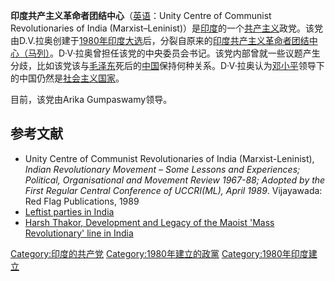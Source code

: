 '''印度共产主义革命者团结中心'''（[[英语|英语]]：Unity Centre of Communist Revolutionaries of India (Marxist–Leninist)）是[[印度|印度]]的一个[[共产主义|共产主义]]政党。该党由D.V.拉奥创建于[[1980年印度大选|1980年印度大选]]后，分裂自原来的[[印度共产主义革命者团结中心（马列）|印度共产主义革命者团结中心（马列）]]。D·V·拉奥曾担任该党的中央委员会书记。该党内部曾就一些议题产生分歧，比如该党该与[[毛泽东|毛泽东]]死后的[[中华人民共和国|中国]]保持何种关系。D·V·拉奥认为[[邓小平|邓小平]]领导下的中国仍然是[[社会主义国家|社会主义国家]]。

目前，该党由Arika Gumpaswamy领导。

== 参考文献 ==
* Unity Centre of Communist Revolutionaries of India (Marxist-Leninist), ''Indian Revolutionary Movement – Some Lessons and Experiences; Political, Organisational and Movement Review 1967-88; Adopted by the First Regular Central Conference of UCCRI(ML), April 1989''. Vijayawada: Red Flag Publications, 1989
* [https://web.archive.org/web/20070523200259/http://www.broadleft.org/in.htm Leftist parties in India]
* [http://www.antiimperialista.com/view.shtml?category=11&id=1107560396&keyword=+ Harsh Thakor, Development and Legacy of the Maoist 'Mass Revolutionary' line in India]

[[Category:印度的共产党|Category:印度的共产党]]
[[Category:1980年建立的政黨|Category:1980年建立的政黨]]
[[Category:1980年印度建立|Category:1980年印度建立]]